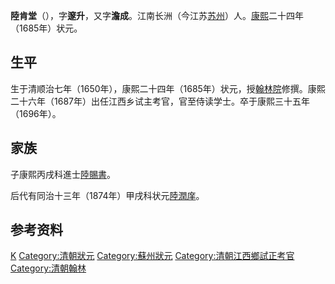 {{Otheruses|other=名为陆肯堂的其他人物|陆堂}}

'''陸肯堂'''（{{bd|1650年||1696年|catIdx=L陸}}），字'''邃升'''，又字'''澹成'''。江南长洲（今江苏[[苏州|苏州]]）人。[[康熙|康熙]]二十四年（1685年）状元。

==生平==
生于清顺治七年（1650年），康熙二十四年（1685年）状元，授[[翰林院|翰林院]]修撰。康熙二十六年（1687年）出任江西乡试主考官，官至侍读学士。卒于康熙三十五年（1696年）。

== 家族 ==
子康熙丙戌科進士[[陸賜書|陸賜書]]。

后代有同治十三年（1874年）甲戌科状元[[陸潤庠|陸潤庠]]。

== 参考资料 ==
{{reflist}}

{{康熙二十四年乙丑科殿試金榜}}

{{Authority control}}

{{DEFAULTSORT:Lu陸}}
[[Category:陸姓|K]]
[[Category:清朝狀元|Category:清朝狀元]]
[[Category:蘇州狀元|Category:蘇州狀元]]
[[Category:清朝江西鄉試正考官|Category:清朝江西鄉試正考官]]
[[Category:清朝翰林|Category:清朝翰林]]